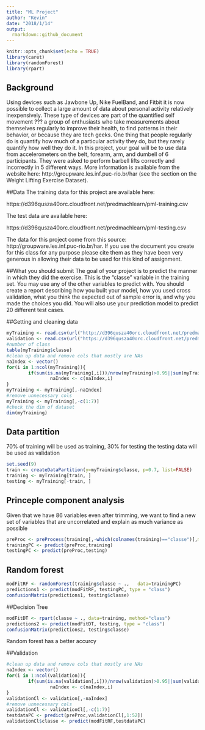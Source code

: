 ```yaml
---
title: "ML Project"
author: "Kevin"
date: "2018/1/14"
output:
  rmarkdown::github_document
---
```


```r
knitr::opts_chunk$set(echo = TRUE)
library(caret)
library(randomForest)
library(rpart)

```

## Background
Using devices such as Jawbone Up, Nike FuelBand, and Fitbit it is now possible to collect a large amount of data about personal activity relatively inexpensively. These type of devices are part of the quantified self movement ??? a group of enthusiasts who take measurements about themselves regularly to improve their health, to find patterns in their behavior, or because they are tech geeks. One thing that people regularly do is quantify how much of a particular activity they do, but they rarely quantify how well they do it. In this project, your goal will be to use data from accelerometers on the belt, forearm, arm, and dumbell of 6 participants. They were asked to perform barbell lifts correctly and incorrectly in 5 different ways. More information is available from the website here: http://groupware.les.inf.puc-rio.br/har (see the section on the Weight Lifting Exercise Dataset).

##Data
The training data for this project are available here:

https://d396qusza40orc.cloudfront.net/predmachlearn/pml-training.csv

The test data are available here:

https://d396qusza40orc.cloudfront.net/predmachlearn/pml-testing.csv

The data for this project come from this source: http://groupware.les.inf.puc-rio.br/har. If you use the document you create for this class for any purpose please cite them as they have been very generous in allowing their data to be used for this kind of assignment.

##What you should submit
The goal of your project is to predict the manner in which they did the exercise. This is the "classe" variable in the training set. You may use any of the other variables to predict with. You should create a report describing how you built your model, how you used cross validation, what you think the expected out of sample error is, and why you made the choices you did. You will also use your prediction model to predict 20 different test cases.

##Getting and cleaning data
```r
myTraining <- read.csv(url("http://d396qusza40orc.cloudfront.net/predmachlearn/pml-training.csv"))
validation <- read.csv(url("https://d396qusza40orc.cloudfront.net/predmachlearn/pml-testing.csv"))
#number of class
table(myTraining$classe)
#clean up data and remove cols that mostly are NAs
naIndex <- vector()
for(i in 1:ncol(myTraining)){
        if(sum(is.na(myTraining[,i]))/nrow(myTraining)>0.95||sum(myTraining[,i]=="")/nrow(myTraining)>0.95)
                naIndex <- c(naIndex,i)
}
myTraining <- myTraining[,-naIndex]
#remove unnecessary cols
myTraining <- myTraining[,-c(1:7)]
#check the dim of dataset
dim(myTraining)
```
## Data partition 
70% of training will be used as training, 30% for testing
the testing data will be used as validation
```r

set.seed(9)
train <- createDataPartition(y=myTraining$classe, p=0.7, list=FALSE)
training <- myTraining[train, ]
testing <- myTraining[-train, ]
```
## Princeple component analysis
Given that we have 86 variables even after trimming, we want to find a new set of variables that are uncorrelated and explain as much variance as possible
```r
preProc <- preProcess(training[,-which(colnames(training)=="classe")],method="pca",thresh = 0.9)
trainingPC <- predict(preProc,training)
testingPC <- predict(preProc,testing)
```
## Random forest
```r
modFitRF <- randomForest(training$classe ~ .,   data=trainingPC)
predictions1 <- predict(modFitRF, testingPC, type = "class")
confusionMatrix(predictions1, testing$classe)
```

##Decision Tree
```r
modFitDT <- rpart(classe ~ ., data=training, method="class")
predictions2 <- predict(modFitDT, testing, type = "class")
confusionMatrix(predictions2, testing$classe)
```

Random forest has a better accurcy 

##Validation
```r
#clean up data and remove cols that mostly are NAs
naIndex <- vector()
for(i in 1:ncol(validation)){
        if(sum(is.na(validation[,i]))/nrow(validation)>0.95||sum(validation[,i]=="")/nrow(validation)>0.95)
                naIndex <- c(naIndex,i)
}
validationCl <- validation[,-naIndex]
#remove unnecessary cols
validationCl <- validationCl[,-c(1:7)]
testdataPC <- predict(preProc,validationCl[,1:52])
validationCl$classe <- predict(modFitRF,testdataPC)
```
